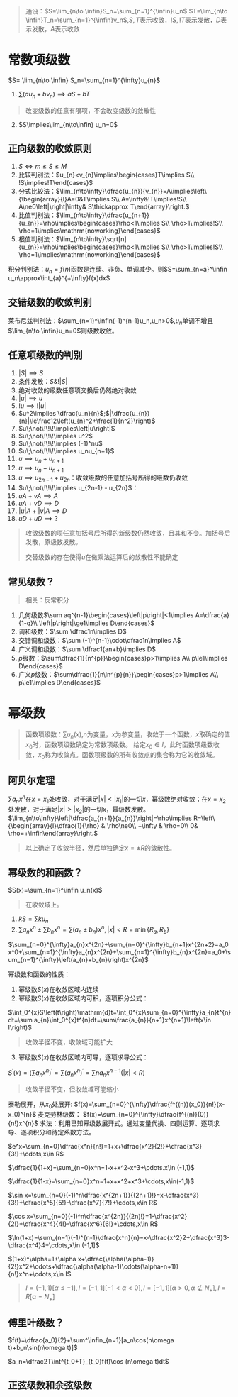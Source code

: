 > 通设：$S=\lim_{n\to \infin}S_n=\sum_{n=1}^{\infin}u_n$ $T=\lim_{n\to \infin}T_n=\sum_{n=1}^{\infin}v_n$,$S,T$表示收敛，$!S,!T$表示发散，$D$表示发散，$A$表示收敛

# 常数项级数

$S= \lim_{n\to \infin} S_n=\sum_{n=1}^{\infty}u_{n}$

1. $\sum(au_n+bv_n) \implies aS+bT$
> 改变级数的任意有限项，不会改变级数的敛散性

2. $S\implies\lim_{n\to\infin} u_n=0$
## 正向级数的收敛原则

1. $S \Longleftrightarrow m\le S\le M$
2. 比较判别法：$u_{n}<v_{n}\implies\begin{cases}T\implies S\\ !S\implies!T\end{cases}$
3. 分式比较法：$\lim_{n\to\infty}\dfrac{u_{n}}{v_{n}}=A\implies\left\{\begin{array}{l}A=0&T\implies S\\ A=\infty&!T\implies!S\\ A\ne0\left|\right|\infty& S\thickapprox T\end{array}\right.$
4. 比值判别法：$\lim_{n\to\infty}\dfrac{u_{n+1}}{u_{n}}=\rho\implies\begin{cases}\rho<1\implies S\\ \rho>1\implies!S\\ \rho=1\implies\mathrm{noworking}\end{cases}$
5. 根值判别法：$\lim_{n\to\infty}\sqrt[n]{u_{n}}=\rho\implies\begin{cases}\rho<1\implies S\\ \rho>1\implies!S\\ \rho=1\implies\mathrm{noworking}\end{cases}$

积分判别法：$u_n=f(n)$函数是连续、非负、单调减少。则$S=\sum_{n=a}^\infin u_n\approx\int_{a}^{+\infty}f(x)dx$
## 交错级数的收敛判别
莱布尼兹判别法：$\sum_{n=1}^\infin(-1)^{n-1}u_n,u_n>0$,${u_n}$单调不增且$\lim_{n\to \infin}u_n=0$则级数收敛。

## 任意项级数的判别

1. $|S|\implies S$
2. 条件发散：$S\&!|S|$
3. 绝对收敛的级数任意项交换后仍然绝对收敛
4. $|u|\implies u$
5. $!u\implies!|u|$
6. $u^2\implies \dfrac{u_n}{n}$;$|\dfrac{u_{n}}{n}|\le\frac12\left(u_{n}^2+\frac{1}{n^2}\right)$
7. $u\;\not\!\!\!\implies\left|u\right|$
8. $u\;\not\!\!\!\implies u^2$
9. $u\;\not\!\!\!\implies (-1)^nu$
10. $u\;\not\!\!\!\implies u_nu_{n+1}$
11. $u\implies u_n+u_{n+1}$
12. $u\implies u_n - u_{n+1}$
13. $u\implies u_{2n-1}+u_{2n}$：收敛级数的任意加括号所得的级数仍收敛
14. $u\;\not\!\!\!\implies u_{2n-1} - u_{2n}$：
15. $uA+vA \implies A$
16. $uA+vD \implies D$
17. $|u|A+|v|A\implies D$
18. $uD+uD\implies ?$

> 收敛级数的项任意加括号后所得的新级数仍然收敛，且其和不变。加括号后发散，原级数发散。
>  
> 交替级数的存在使得$u$在做乘法运算后的敛散性不能确定


## 常见级数？
> 相关：反常积分

1. 几何级数$\sum aq^{n-1}\begin{cases}\left|p\right|<1\implies A=\dfrac{a}{1-q}\\ \left|p\right|\ge1\implies D\end{cases}$
2. 调和级数：$\sum \dfrac1n\implies D$
3. 交错调和级数：$\sum (-1)^{n-1}\cdot\dfrac1n\implies A$
4. 广义调和级数：$\sum \dfrac1{an+b}\implies D$
5. $p$级数：$\sum\dfrac{1}{n^{p}}\begin{cases}p>1\implies A\\ p\le1\implies D\end{cases}$
6. 广义$p$级数：$\sum\dfrac{1}{n\ln^{p}{n}}\begin{cases}p>1\implies A\\ p\le1\implies D\end{cases}$

# 幂级数
> 函数项级数：$\sum u_n(x)$,$n$为变量，$x$为参变量，收敛于一个函数，$x$取确定的值$x_0$时，函数项级数确定为常数项级数。
> 给定$x_0\in I$，此时函数项级数收敛，$x_0$称为收敛点。函数项级数的所有收敛点的集合称为它的收敛域。

## 阿贝尔定理
$\sum a_nx^n$在$x=x_1$处收敛，对于满足$|x|<|x_1|$的一切$x$，幂级数绝对收敛；在$x=x_2$处发散，对于满足$|x|>|x_2|$的一切$x$，幂级数发散。
$\lim_{n\to\infty}\left|\dfrac{a_{n+1}}{a_{n}}\right|=\rho\implies R=\left\{\begin{array}{l}\dfrac{1}{\rho} & \rho\ne0\\ +\infty & \rho=0\\ 0& \rho=+\infin\end{array}\right.$
> 以上确定了收敛半径，然后单独确定$x=\pm R$的敛散性。

## 幂级数的和函数？

$S(x)=\sum_{n=1}^\infin u_n(x)$
> 在收敛域上。

1. $kS=\sum ku_n$
2. $\sum a_nx^n\pm \sum b_nx^n=\sum (a_n\pm b_n)x^n,|x|<R=\min\{R_a,R_b\}$

$\sum_{n=0}^{\infty}a_{n}x^{2n}+\sum_{n=0}^{\infty}b_{n+1}x^{2n+2}=a_0x^0+\sum_{n=1}^{\infty}a_{n}x^{2n}+\sum_{n=1}^{\infty}b_{n}x^{2n}=a_0+\sum_{n=1}^{\infty}\left(a_{n}+b_{n}\right)x^{2n}$

幂级数和函数的性质：

1. 幂级数$S(x)$在收敛区域内连续
2. 幂级数$S(x)$在收敛区域内可积，逐项积分公式：

$\int_0^{x}S\left(t\right)\mathrm{d}t=\int_0^{x}\sum_{n=0}^{\infty}a_{n}t^{n}dt=\sum a_{n}\int_0^{x}t^{n}dt=\sum\frac{a_{n}}{n+1}x^{n+1}\left(x\in I\right)$
> 收敛半径不变，收敛域可能扩大

3. 幂级数$S(x)$在收敛区域内可导，逐项求导公式：

$S^{\prime}\left(x\right)=\left(\sum a_{n}x^{n}\right)^{\prime}=\sum\left(a_{n}x^{n}\right)^{\prime}=\sum na_{n}x^{n-1}\left(\left|x\right|<R\right)$
> 收敛半径不变，但收敛域可能缩小

泰勒展开，从$x_0$处展开:
$f(x)=\sum_{n=0}^{\infty}\dfrac{f^{(n)}(x_0)}{n!}(x-x_0)^{n}$
麦克劳林级数：
$f(x)=\sum_{n=0}^{\infty}\dfrac{f^{(n)}(0)}{n!}x^{n}$
求法：利用已知幂级数展开式。通过变量代换、四则运算、逐项求导、逐项积分和待定系数方法。

$e^x=\sum_{n=0}\dfrac{x^n}{n!}=1+x+\dfrac{x^2}{2!}+\dfrac{x^3}{3!}+\cdots,x\in R$

$\dfrac{1}{1+x}=\sum_{n=0}x^n=1-x+x^2-x^3+\cdots.x\in (-1,1)$

$\dfrac{1}{1-x}=\sum_{n=0}x^n=1+x+x^2+x^3+\cdots,x\in(-1,1)$

$\sin x=\sum_{n=0}(-1)^n\dfrac{x^{2n+1}}{(2n+1)!}=x-\dfrac{x^3}{3!}+\dfrac{x^5}{5!}-\dfrac{x^7}{7!}+\cdots,x\in R$

$\cos x=\sum_{n=0}(-1)^n\dfrac{x^{2n}}{(2n)!}=1-\dfrac{x^2}{2!}+\dfrac{x^4}{4!}-\dfrac{x^6}{6!}+\cdots,x\in R$

$\ln(1+x)=\sum_{n=1}(-1)^{n-1}\dfrac{x^n}{n}=x-\dfrac{x^2}2+\dfrac{x^3}3-\dfrac{x^4}4+\cdots,x\in (-1,1]$

$(1+x)^\alpha=1+\alpha x+\dfrac{\alpha(\alpha-1)}{2!}x^2+\cdots+\dfrac{\alpha(\alpha-1)\cdots(\alpha-n+1)}{n!}x^n+\cdots,x\in I$

> $I=(-1,1)[\alpha\le-1],I=(-1,1][-1<\alpha<0],I=[-1,1][\alpha>0,\alpha\not\in N_+],I=R[\alpha=N_+]$


## 傅里叶级数？

$f(t)=\dfrac{a_0}{2}+\sum^\infin_{n=1}[a_n\cos(n\omega t)+b_n\sin(n\omega t)]$

$a_n=\dfrac2T\int^{t_0+T}_{t_0}f(t)\cos (n\omega t)dt$

## 正弦级数和余弦级数

‍

